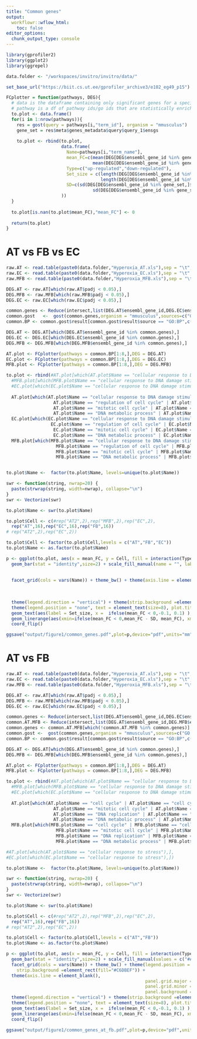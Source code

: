 ```yaml
---
title: "Common genes"
output:
  workflowr::wflow_html:
    toc: false
editor_options:
  chunk_output_type: console
---
```


```r
library(gprofiler2)
library(ggplot2)
library(ggrepel)

data.folder <- "/workspaces/invitro/invitro/data/"

set_base_url("https://biit.cs.ut.ee/gprofiler_archive3/e102_eg49_p15")

FCplotter = function(pathways, DEG){
  # data is the dataframe containing only significant genes for a specific cell type
  # pathway is a df of pathway ids/go ids that are statistically enriched from geneprofile
  to.plot <- data.frame()
  for(i in 1:nrow(pathways)){
    res = gost(query = pathways[i,"term_id"], organism = "mmusculus")
    gene_set = res$meta$genes_metadata$query$query_1$ensgs
    
    to.plot <- rbind(to.plot,
                     data.frame(
                       Name=pathways[i,"term_name"],
                       mean_FC=c(mean(DEG[DEG$ensembl_gene_id %in% gene_set,]$log2FoldChange[DEG[DEG$ensembl_gene_id %in% gene_set,]$log2FoldChange > 0]),
                                 mean(DEG[DEG$ensembl_gene_id %in% gene_set,]$log2FoldChange[DEG[DEG$ensembl_gene_id %in% gene_set,]$log2FoldChange < 0])),
                       Type=c("up-regulated","down-regulated"),
                       Set_size = c(length(DEG[DEG$ensembl_gene_id %in% gene_set,]$log2FoldChange[DEG[DEG$ensembl_gene_id %in% gene_set,]$log2FoldChange > 0]),
                                    length(DEG[DEG$ensembl_gene_id %in% gene_set,]$log2FoldChange[DEG[DEG$ensembl_gene_id %in% gene_set,]$log2FoldChange < 0])),
                       SD=c(sd(DEG[DEG$ensembl_gene_id %in% gene_set,]$log2FoldChange[DEG[DEG$ensembl_gene_id %in% gene_set,]$log2FoldChange > 0]),
                                 sd(DEG[DEG$ensembl_gene_id %in% gene_set,]$log2FoldChange[DEG[DEG$ensembl_gene_id %in% gene_set,]$log2FoldChange < 0]))
                     ))
  }
  
  to.plot[is.nan(to.plot$mean_FC),"mean_FC"] <- 0
  
  return(to.plot)
}
```

# AT vs FB vs EC

```r
raw.AT <- read.table(paste0(data.folder,"Hyperoxia_AT.xls"),sep = "\t",header = T,stringsAsFactors = F)
raw.EC <- read.table(paste0(data.folder,"Hyperoxia_EC.xls"),sep = "\t",header = T,stringsAsFactors = F)
raw.MFB <- read.table(paste0(data.folder,"Hyperoxia_MFB.xls"),sep = "\t",header = T,stringsAsFactors = F)

DEG.AT <- raw.AT[which(raw.AT$padj < 0.05),]
DEG.MFB <- raw.MFB[which(raw.MFB$padj < 0.05),]
DEG.EC <- raw.EC[which(raw.EC$padj < 0.05),]

common.genes <- Reduce(intersect,list(DEG.AT$ensembl_gene_id,DEG.EC$ensembl_gene_id,DEG.MFB$ensembl_gene_id))
common.gost   <-  gost(common.genes,organism = "mmusculus",sources=c("GO:MF", "GO:BP","GO:CC", "KEGG"))
common.BP <- common.gost$result[common.gost$result$source == "GO:BP",c("term_id", "source", "term_name", "p_value", "query_size", "term_size", "intersection_size")]

DEG.AT <- DEG.AT[which(DEG.AT$ensembl_gene_id %in% common.genes),]
DEG.EC <- DEG.EC[which(DEG.EC$ensembl_gene_id %in% common.genes),]
DEG.MFB <- DEG.MFB[which(DEG.MFB$ensembl_gene_id %in% common.genes),]

AT.plot <- FCplotter(pathways = common.BP[1:8,],DEG = DEG.AT)
EC.plot <- FCplotter(pathways = common.BP[1:8,],DEG = DEG.EC)
MFB.plot <- FCplotter(pathways = common.BP[1:8,],DEG = DEG.MFB)

to.plot <- rbind(#AT.plot[which(AT.plot$Name == "cellular response to DNA damage stimulus"),],
  #MFB.plot[which(MFB.plot$Name == "cellular response to DNA damage stimulus"),],
  #EC.plot[which(EC.plot$Name == "cellular response to DNA damage stimulus"),],
  
  AT.plot[which(AT.plot$Name == "cellular response to DNA damage stimulus" | AT.plot$Name == "cell population proliferation" | 
                  AT.plot$Name == "regulation of cell cycle" | AT.plot$Name == "cellular response to stress" |
                  AT.plot$Name == "mitotic cell cycle" | AT.plot$Name == "mitotic DNA integrity checkpoint" |
                  AT.plot$Name == "DNA metabolic process" | AT.plot$Name == "regulation of mitotic cell cycle"),],
  EC.plot[which(EC.plot$Name == "cellular response to DNA damage stimulus" | EC.plot$Name == "cell population proliferation" | 
                 EC.plot$Name == "regulation of cell cycle" | EC.plot$Name == "cellular response to stress" |
                  EC.plot$Name == "mitotic cell cycle" | EC.plot$Name == "mitotic DNA integrity checkpoint" |
                  EC.plot$Name == "DNA metabolic process" | EC.plot$Name == "regulation of mitotic cell cycle"),],
  MFB.plot[which(MFB.plot$Name == "cellular response to DNA damage stimulus" | MFB.plot$Name == "cell population proliferation" | 
                   MFB.plot$Name == "regulation of cell cycle" | MFB.plot$Name == "cellular response to stress" |
                   MFB.plot$Name == "mitotic cell cycle" | MFB.plot$Name == "mitotic DNA integrity checkpoint" |
                   MFB.plot$Name == "DNA metabolic process" | MFB.plot$Name == "regulation of mitotic cell cycle"),])


to.plot$Name <-  factor(to.plot$Name, levels=unique(to.plot$Name))

swr <- function(string, nwrap=20) {
  paste(strwrap(string, width=nwrap), collapse="\n")
}
swr <- Vectorize(swr)

to.plot$Name <- swr(to.plot$Name)

to.plot$Cell <- c(#rep("AT2",2),rep("MFB",2),rep("EC",2),
  rep("AT",16),rep("EC",16),rep("FB",16))
# rep("AT2",2),rep("EC",2))

to.plot$Cell <- factor(to.plot$Cell,levels = c("AT","FB","EC"))
to.plot$Name <- as.factor(to.plot$Name)

p <- ggplot(to.plot, aes(x = mean_FC, y = Cell, fill = interaction(Type,Cell) )) + ylab("Cell type") + xlab("Mean logFC") +
  geom_bar(stat = "identity",size=2) + scale_fill_manual(name = "", labels = c("AT down-regulated", "AT up-regulated",
                                                                               "FB down-regulated", "FB up-regulated",
                                                                               "EC down-regulated", "EC up-regulated"),values = c("#ACD49F","#008F00","#DF758C","#E7298A","#A79AD4","#7030A0"),aesthetics = "fill") + 
  facet_grid(cols = vars(Name)) + theme_bw() + theme(axis.line = element_blank(),
                                                                                                                       panel.grid.major = element_blank(),
                                                                                                                       panel.grid.minor = element_blank(),
                                                                                                                       panel.background = element_blank()) + 
  theme(legend.direction = "vertical") + theme(strip.background =element_rect(fill="#4292C6")) + 
  theme(legend.position = "none", text = element_text(size=8), plot.title = element_text(size=8)) +
  geom_text(aes(label = Set_size, x =  ifelse(mean_FC < 0,-0.1, 0.1) ),size = 2.5) +
  geom_linerange(aes(xmin=ifelse(mean_FC < 0,mean_FC - SD, mean_FC), xmax=ifelse(mean_FC > 0,mean_FC + SD, mean_FC) )) + 
  coord_flip()

ggsave("output/figure1/common_genes.pdf",plot=p,device="pdf",units="mm",dpi=600,width = 160,height = 60)
```

# AT vs FB

```r
raw.AT <- read.table(paste0(data.folder,"Hyperoxia_AT.xls"),sep = "\t",header = T,stringsAsFactors = F)
raw.EC <- read.table(paste0(data.folder,"Hyperoxia_EC.xls"),sep = "\t",header = T,stringsAsFactors = F)
raw.MFB <- read.table(paste0(data.folder,"Hyperoxia_MFB.xls"),sep = "\t",header = T,stringsAsFactors = F)

DEG.AT <- raw.AT[which(raw.AT$padj < 0.05),]
DEG.MFB <- raw.MFB[which(raw.MFB$padj < 0.05),]
DEG.EC <- raw.EC[which(raw.EC$padj < 0.05),]

common.genes <- Reduce(intersect,list(DEG.AT$ensembl_gene_id,DEG.EC$ensembl_gene_id,DEG.MFB$ensembl_gene_id))
common.AT.MFB <- Reduce(intersect,list(DEG.AT$ensembl_gene_id,DEG.MFB$ensembl_gene_id))
common.genes <- common.AT.MFB[which(!common.AT.MFB %in% common.genes)]
common.gost <-  gost(common.genes,organism = "mmusculus",sources=c("GO:MF", "GO:BP","GO:CC", "KEGG"))
common.BP <- common.gost$result[common.gost$result$source == "GO:BP",c("term_id", "source", "term_name", "p_value", "query_size", "term_size", "intersection_size")]

DEG.AT <- DEG.AT[which(DEG.AT$ensembl_gene_id %in% common.genes),]
DEG.MFB <- DEG.MFB[which(DEG.MFB$ensembl_gene_id %in% common.genes),]

AT.plot <- FCplotter(pathways = common.BP[1:8,],DEG = DEG.AT)
MFB.plot <- FCplotter(pathways = common.BP[1:8,],DEG = DEG.MFB)

to.plot <- rbind(#AT.plot[which(AT.plot$Name == "cellular response to DNA damage stimulus"),],
  #MFB.plot[which(MFB.plot$Name == "cellular response to DNA damage stimulus"),],
  #EC.plot[which(EC.plot$Name == "cellular response to DNA damage stimulus"),],
  
  AT.plot[which(AT.plot$Name == "cell cycle" | AT.plot$Name == "cell cycle process" | 
                  AT.plot$Name == "mitotic cell cycle" | AT.plot$Name == "mitotic cell cycle process" |
                  AT.plot$Name == "DNA replication" | AT.plot$Name == "chromosome segregation" |
                  AT.plot$Name == "DNA metabolic process" | AT.plot$Name == "chromosome organization"),],
  MFB.plot[which(MFB.plot$Name == "cell cycle" | MFB.plot$Name == "cell cycle process" | 
                   MFB.plot$Name == "mitotic cell cycle" | MFB.plot$Name == "mitotic cell cycle process" |
                   MFB.plot$Name == "DNA replication" | MFB.plot$Name == "chromosome segregation" |
                   MFB.plot$Name == "DNA metabolic process" | MFB.plot$Name == "chromosome organization"),])

#AT.plot[which(AT.plot$Name == "cellular response to stress"),],
#EC.plot[which(EC.plot$Name == "cellular response to stress"),])

to.plot$Name <-  factor(to.plot$Name, levels=unique(to.plot$Name))

swr <- function(string, nwrap=20) {
  paste(strwrap(string, width=nwrap), collapse="\n")
}
swr <- Vectorize(swr)

to.plot$Name <- swr(to.plot$Name)

to.plot$Cell <- c(#rep("AT2",2),rep("MFB",2),rep("EC",2),
  rep("AT",16),rep("FB",16))
# rep("AT2",2),rep("EC",2))

to.plot$Cell <- factor(to.plot$Cell,levels = c("AT","FB"))
to.plot$Name <- as.factor(to.plot$Name)

p <- ggplot(to.plot, aes(x = mean_FC, y = Cell, fill = interaction(Type,Cell))) + ylab("Cell type") + xlab("Mean logFC") +
  geom_bar(stat = "identity",size=2) + scale_fill_manual(values = c("#ACD49F","#008F00","#DF758C","#E7298A"),aesthetics = "fill") + 
  facet_grid(cols = vars(Name)) + theme_bw() + theme(legend.position = "none",
    strip.background =element_rect(fill="#C6DBEF")) + 
  theme(axis.line = element_blank(),
                                                     panel.grid.major = element_blank(),
                                                     panel.grid.minor = element_blank(),
                                                     panel.background = element_blank()) + 
  theme(legend.direction = "vertical") + theme(strip.background =element_rect(fill="#4292C6")) +
  theme(legend.position = "none", text = element_text(size=8), plot.title = element_text(size=8)) +
  geom_text(aes(label = Set_size, x =  ifelse(mean_FC < 0,-0.1, 0.1) ),size = 2.5) +
  geom_linerange(aes(xmin=ifelse(mean_FC < 0,mean_FC - SD, mean_FC), xmax=ifelse(mean_FC > 0,mean_FC + SD, mean_FC) )) +
  coord_flip()

ggsave("output/figure1/common_genes_at_fb.pdf",plot=p,device="pdf",units="mm",dpi=600,width = 160,height = 60)
```